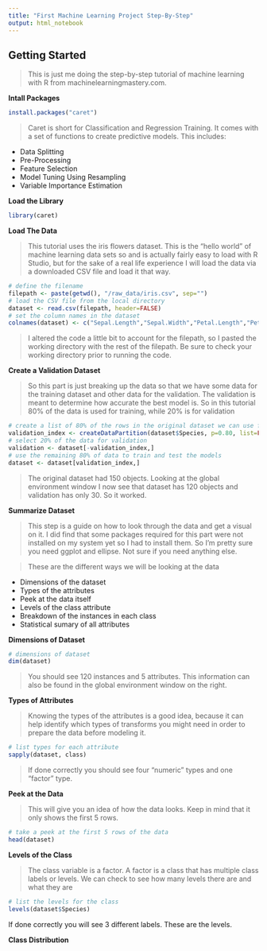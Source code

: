 ```yaml
---
title: "First Machine Learning Project Step-By-Step"
output: html_notebook
---
```


## Getting Started

> This is just me doing the step-by-step tutorial of machine learning with R from machinelearningmastery.com. 

**Intall Packages**

```r
install.packages("caret")
```

> Caret is short for Classification and Regression Training. It comes with a set of functions to create predictive models. This includes:

+ Data Splitting
+ Pre-Processing
+ Feature Selection
+ Model Tuning Using Resampling
+ Variable Importance Estimation

**Load the Library**

```r
library(caret)
```

**Load The Data**

> This tutorial uses the iris flowers dataset. This is the "hello world" of machine learning data sets so and is actually fairly easy to load with R Studio, but for the sake of a real life experience I will load the data via a downloaded CSV file and load it that way.

```r
# define the filename
filepath <- paste(getwd(), "/raw_data/iris.csv", sep="")
# load the CSV file from the local directory
dataset <- read.csv(filepath, header=FALSE)
# set the column names in the dataset
colnames(dataset) <- c("Sepal.Length","Sepal.Width","Petal.Length","Petal.Width","Species")
```

> I altered the code a little bit to account for the filepath, so I pasted the working directory with the rest of the filepath. Be sure to check your working directory prior to running the code.

**Create a Validation Dataset**

> So this part is just breaking up the data so that we have some data for the training dataset and other data for the validation. The validation is meant to determine how accurate the best model is. So in this tutorial 80% of the data is used for training, while 20% is for validation

```r
# create a list of 80% of the rows in the original dataset we can use for training
validation_index <- createDataPartition(dataset$Species, p=0.80, list=FALSE)
# select 20% of the data for validation
validation <- dataset[-validation_index,]
# use the remaining 80% of data to train and test the models
dataset <- dataset[validation_index,]
```

> The original dataset had 150 objects. Looking at the global environment window I now see that dataset has 120 objects and validation has only 30. So it worked.

**Summarize Dataset**

> This step is a guide on how to look through the data and get a visual on it. I did find that some packages required for this part were not installed on my system yet so I had to install them. So I'm pretty sure you need ggplot and ellipse. Not sure if you need anything else.

> These are the different ways we will be looking at the data

+ Dimensions of the dataset
+ Types of the attributes
+ Peek at the data itself
+ Levels of the class attribute
+ Breakdown of the instances in each class
+ Statistical sumary of all attributes

**Dimensions of Dataset**

```r
# dimensions of dataset
dim(dataset)
```

> You should see 120 instances and 5 attributes. This information can also be found in the global environment window on the right.

**Types of Attributes**

> Knowing the types of the attributes is a good idea, because it can help identify which types of transforms you might need in order to prepare the data before modeling it.

```r
# list types for each attribute
sapply(dataset, class)
```

> If done correctly you should see four "numeric" types and one "factor" type. 

**Peek at the Data**

> This will give you an idea of how the data looks. Keep in mind that it only shows the first 5 rows.

```r
# take a peek at the first 5 rows of the data
head(dataset)
```

**Levels of the Class**

> The class variable is a factor. A factor is a class that has multiple class labels or levels. We can check to see how many levels there are and what they are

```r
# list the levels for the class
levels(dataset$Species)
```

If done correctly you will see 3 different labels. These are the levels.

**Class Distribution**

